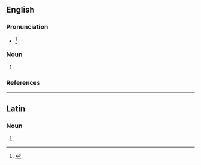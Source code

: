 ==English==

===Pronunciation===
* {{IPA|en|/əˈɡɑ.paɪ/|/aˈɡɑpi/|/ˈɑ.ɡə.paɪ/}}<ref>{{R:Dictionary.com}}</ref>

===Noun===
{{head|en|noun form}}

# {{plural of|en|agape}}

===References===
<references/>

----

==Latin==

===Noun===
{{la-noun-form|agapae}}

# {{inflection of|la|agapē||nom//voc|p|;|dat|s}}